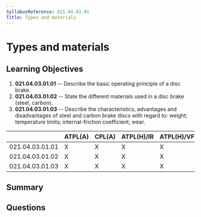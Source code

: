 ```yaml
---
SyllabusReference: 021.04.03.01
Title: Types and materials
---
```


# Types and materials

## Learning Objectives

1. **021.04.03.01.01** -- Describe the basic operating principle of a disc
   brake.
2. **021.04.03.01.02** -- State the different materials used in a disc brake
   (steel, carbon).
3. **021.04.03.01.03** -- Describe the characteristics, advantages and
   disadvantages of steel and carbon brake discs with regard to: weight;
   temperature limits; internal-friction coefficient; wear.

|                 | ATPL(A) | CPL(A) | ATPL(H)/IR | ATPL(H)/VFR | CPL(H) | IR  | CBIR(A) |
| --------------- | ------- | ------ | ---------- | ----------- | ------ | --- | ------- |
| 021.04.03.01.01 | X       | X      | X          | X           | X      |     |         |
| 021.04.03.01.02 | X       | X      | X          | X           | X      |     |         |
| 021.04.03.01.03 | X       | X      | X          | X           | X      |     |         |

## Summary

## Questions
